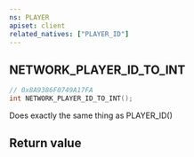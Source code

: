 ```yaml
---
ns: PLAYER
apiset: client
related_natives: ["PLAYER_ID"]
---
```

## NETWORK_PLAYER_ID_TO_INT

```c
// 0x8A9386F0749A17FA
int NETWORK_PLAYER_ID_TO_INT();
```

Does exactly the same thing as PLAYER_ID()


## Return value